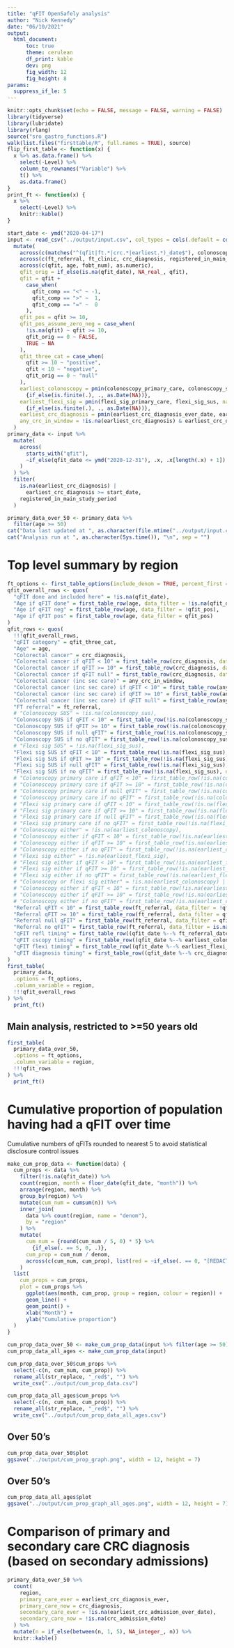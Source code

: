 ```yaml
---
title: "qFIT OpenSafely analysis"
author: "Nick Kennedy"
date: "06/10/2021"
output:
  html_document:
      toc: true
      theme: cerulean
      df_print: kable
      dev: png
      fig_width: 12
      fig_height: 8
params:
  suppress_if_le: 5
---
```


```r
knitr::opts_chunk$set(echo = FALSE, message = FALSE, warning = FALSE)
library(tidyverse)
library(lubridate)
library(rlang)
source("sro_gastro_functions.R")
walk(list.files("firsttable/R", full.names = TRUE), source)
flip_first_table <- function(x) {
  x %>% as.data.frame() %>%
    select(-Level) %>%
    column_to_rownames("Variable") %>%
    t() %>%
    as.data.frame()
}
print_ft <- function(x) {
  x %>% 
    select(-Level) %>% 
    knitr::kable()
}
```

```r
start_date <- ymd("2020-04-17")
input <- read_csv("../output/input.csv", col_types = cols(.default = col_character())) %>% 
  mutate(
    across(c(matches("^(qfit|ft.*|crc.*|earliest.*)_date$"), colonoscopy_sus, flexi_sig_sus, colonoscopy_primary_care, flexi_sig_primary_care), lubridate::ymd),
    across(c(ft_referral, ft_clinic, crc_diagnosis, registered_in_main_study_period), ~as.logical(as.integer(.x))),
    across(c(qfit, age, fobt_num), as.numeric),
    qfit_orig = if_else(is.na(qfit_date), NA_real_, qfit),
    qfit = qfit +
      case_when(
        qfit_comp == "<" ~ -1,
        qfit_comp == ">" ~  1,
        qfit_comp == "=" ~  0
      ),
    qfit_pos = qfit >= 10,
    qfit_pos_assume_zero_neg = case_when(
      !is.na(qfit) ~ qfit >= 10,
      qfit_orig == 0 ~ FALSE,
      TRUE ~ NA
    ),
    qfit_three_cat = case_when(
      qfit >= 10 ~ "positive",
      qfit < 10 ~ "negative",
      qfit_orig == 0 ~ "null"
    ),
    earliest_colonoscopy = pmin(colonoscopy_primary_care, colonoscopy_sus, na.rm = TRUE) %>% 
      {if_else(is.finite(.), ., as.Date(NA))},
    earliest_flexi_sig = pmin(flexi_sig_primary_care, flexi_sig_sus, na.rm = TRUE) %>% 
      {if_else(is.finite(.), ., as.Date(NA))},
    earliest_crc_diagnosis = pmin(earliest_crc_diagnosis_ever_date, earliest_crc_admission_ever_date, na.rm = TRUE),
    any_crc_in_window = !is.na(earliest_crc_diagnosis) & earliest_crc_diagnosis >= start_date
  )
primary_data <- input %>%
  mutate(
    across(
      starts_with("qfit"),
      ~if_else(qfit_date <= ymd("2020-12-31"), .x, .x[length(.x) + 1]) # Replace any qFIT data beyond end of 2020 with null values
    )
  ) %>% 
  filter(
    is.na(earliest_crc_diagnosis) |
      earliest_crc_diagnosis >= start_date,
    registered_in_main_study_period
  )

primary_data_over_50 <- primary_data %>% 
  filter(age >= 50)
cat("Data last updated at ", as.character(file.mtime("../output/input.csv")), "\n", sep = "")
cat("Analysis run at ", as.character(Sys.time()), "\n", sep = "")
```

# Top level summary by region

```r
ft_options <- first_table_options(include_denom = TRUE, percent_first = TRUE, include_p = FALSE, suppress_if_le = params$suppress_if_le)
qfit_overall_rows <- quos(
  "qFIT done and included here" = !is.na(qfit_date),
  "Age if qFIT done" = first_table_row(age, data_filter = !is.na(qfit_date)),
  "Age if qFIT neg" = first_table_row(age, data_filter = !qfit_pos),
  "Age if qFIT pos" = first_table_row(age, data_filter = qfit_pos)
)
qfit_rows <- quos(
  !!!qfit_overall_rows,
  "qFIT category" = qfit_three_cat,
  "Age" = age,
  "Colorectal cancer" = crc_diagnosis,
  "Colorectal cancer if qFIT < 10" = first_table_row(crc_diagnosis, data_filter = !qfit_pos),
  "Colorectal cancer if qFIT >= 10" = first_table_row(crc_diagnosis, data_filter = qfit_pos),
  "Colorectal cancer if qFIT null" = first_table_row(crc_diagnosis, data_filter = qfit_three_cat == "null"),
  "Colorectal cancer (inc sec care)" = any_crc_in_window,
  "Colorectal cancer (inc sec care) if qFIT < 10" = first_table_row(any_crc_in_window, data_filter = !qfit_pos),
  "Colorectal cancer (inc sec care) if qFIT >= 10" = first_table_row(any_crc_in_window, data_filter = qfit_pos),
  "Colorectal cancer (inc sec care) if qFIT null" = first_table_row(any_crc_in_window, data_filter = qfit_three_cat == "null"),
  "FT referral" = ft_referral,
  # "Colonoscopy SUS" = !is.na(colonoscopy_sus),
  "Colonoscopy SUS if qFIT < 10" = first_table_row(!is.na(colonoscopy_sus), data_filter = !qfit_pos),
  "Colonoscopy SUS if qFIT >= 10" = first_table_row(!is.na(colonoscopy_sus), data_filter = qfit_pos),
  "Colonoscopy SUS if null qFIT" = first_table_row(!is.na(colonoscopy_sus), data_filter = qfit_three_cat == "null"),
  "Colonoscopy SUS if no qFIT" = first_table_row(!is.na(colonoscopy_sus), data_filter = is.na(qfit_date)),
  # "Flexi sig SUS" = !is.na(flexi_sig_sus),
  "Flexi sig SUS if qFIT < 10" = first_table_row(!is.na(flexi_sig_sus), data_filter = !qfit_pos),
  "Flexi sig SUS if qFIT >= 10" = first_table_row(!is.na(flexi_sig_sus), data_filter = qfit_pos),
  "Flexi sig SUS if null qFIT" = first_table_row(!is.na(flexi_sig_sus), data_filter = qfit_three_cat == "null"),
  "Flexi sig SUS if no qFIT" = first_table_row(!is.na(flexi_sig_sus), data_filter = is.na(qfit_date)),
  # "Colonoscopy primary care if qFIT < 10" = first_table_row(!is.na(colonoscopy_primary_care), data_filter = !qfit_pos),
  # "Colonoscopy primary care if qFIT >= 10" = first_table_row(!is.na(colonoscopy_primary_care), data_filter = qfit_pos),
  # "Colonoscopy primary care if null qFIT" = first_table_row(!is.na(colonoscopy_primary_care), data_filter = qfit_three_cat == "null"),
  # "Colonoscopy primary care if no qFIT" = first_table_row(!is.na(colonoscopy_primary_care), data_filter = is.na(qfit_date)),
  # "Flexi sig primary care if qFIT < 10" = first_table_row(!is.na(flexi_sig_primary_care), data_filter = !qfit_pos),
  # "Flexi sig primary care if qFIT >= 10" = first_table_row(!is.na(flexi_sig_primary_care), data_filter = qfit_pos),
  # "Flexi sig primary care if null qFIT" = first_table_row(!is.na(flexi_sig_primary_care), data_filter = qfit_three_Cat == "null"),
  # "Flexi sig primary care if no qFIT" = first_table_row(!is.na(flexi_sig_primary_care), data_filter = is.na(qfit_date)),
  # "Colonoscopy either" = !is.na(earliest_colonoscopy),
  # "Colonoscopy either if qFIT < 10" = first_table_row(!is.na(earliest_colonoscopy), data_filter = !qfit_pos),
  # "Colonoscopy either if qFIT >= 10" = first_table_row(!is.na(earliest_colonoscopy), data_filter = qfit_pos),
  # "Colonoscopy either if no qFIT" = first_table_row(!is.na(earliest_colonoscopy), data_filter = is.na(qfit_pos)),
  # "Flexi sig either" = !is.na(earliest_flexi_sig),
  # "Flexi sig either if qFIT < 10" = first_table_row(!is.na(earliest_flexi_sig), data_filter = !qfit_pos),
  # "Flexi sig either if qFIT >= 10" = first_table_row(!is.na(earliest_flexi_sig), data_filter = qfit_pos),
  # "Flexi sig either if no qFIT" = first_table_row(!is.na(earliest_flexi_sig), data_filter = is.na(qfit_pos)),
  # "Colonoscopy or flexi sig either" = !is.na(earliest_colonoscopy) | !is.na(earliest_flexi_sig),
  # "Colonoscopy either if qFIT < 10" = first_table_row(!is.na(earliest_colonoscopy) | !is.na(earliest_flexi_sig), data_filter = !qfit_pos),
  # "Colonoscopy either if qFIT >= 10" = first_table_row(!is.na(earliest_colonoscopy) | !is.na(earliest_flexi_sig), data_filter = qfit_pos),
  # "Colonoscopy either if no qFIT" = first_table_row(!is.na(earliest_colonoscopy) | !is.na(earliest_flexi_sig), data_filter = is.na(qfit_pos)),
  "Referral qFIT < 10" = first_table_row(ft_referral, data_filter = !qfit_pos),
  "Referral qFIT >= 10" = first_table_row(ft_referral, data_filter = qfit_pos),
  "Referral null qFIT" = first_table_row(ft_referral, data_filter = qfit_three_cat == "null"),
  "Referral no qFIT" = first_table_row(ft_referral, data_filter = is.na(qfit_pos)),
  "qFIT refl timing" = first_table_row((qfit_date %--% ft_referral_date) / ddays(1), data_filter = !is.na(qfit_date)),
  "qFIT cscopy timing" = first_table_row((qfit_date %--% earliest_colonoscopy) / ddays(1), data_filter = !is.na(qfit_date)),
  "qFIT flexi timing" = first_table_row((qfit_date %--% earliest_flexi_sig) / ddays(1), data_filter = !is.na(qfit_date)),
  "qFIT diagnosis timing" = first_table_row((qfit_date %--% crc_diagnosis_date) / ddays(1), data_filter = !is.na(qfit_date))
)
first_table(
  primary_data,
  .options = ft_options,
  .column_variable = region,
  !!!qfit_overall_rows
) %>% 
  print_ft()
```

## Main analysis, restricted to >=50 years old

```r
first_table(
  primary_data_over_50,
  .options = ft_options,
  .column_variable = region,
  !!!qfit_rows
) %>% 
  print_ft()
```

# Cumulative proportion of population having had a qFIT over time

Cumulative numbers of qFITs rounded to nearest 5 to avoid statistical disclosure control issues

```r
make_cum_prop_data <- function(data) {
  cum_props <- data %>% 
    filter(!is.na(qfit_date)) %>% 
    count(region, month = floor_date(qfit_date, "month")) %>%
    arrange(region, month) %>%
    group_by(region) %>%
    mutate(cum_num = cumsum(n)) %>%
    inner_join(
      data %>% count(region, name = "denom"),
      by = "region"
    ) %>%
    mutate(
      cum_num = {round(cum_num / 5, 0) * 5} %>% 
        {if_else(. == 5, 0, .)},
      cum_prop = cum_num / denom,
      across(c(cum_num, cum_prop), list(red = ~if_else(. == 0, "[REDACTED]", as.character(.))))
    )
  list(
    cum_props = cum_props,
    plot = cum_props %>% 
      ggplot(aes(month, cum_prop, group = region, colour = region)) +
      geom_line() +
      geom_point() +
      xlab("Month") +
      ylab("Cumulative proportion")
  )
}

cum_prop_data_over_50 <- make_cum_prop_data(input %>% filter(age >= 50))
cum_prop_data_all_ages <- make_cum_prop_data(input)

cum_prop_data_over_50$cum_props %>%
  select(-c(n, cum_num, cum_prop)) %>%
  rename_all(str_replace, "_red$", "") %>% 
  write_csv("../output/cum_prop_data.csv")

cum_prop_data_all_ages$cum_props %>%
  select(-c(n, cum_num, cum_prop)) %>%
  rename_all(str_replace, "_red$", "") %>% 
  write_csv("../output/cum_prop_data_all_ages.csv")
```

## Over 50's

```r
cum_prop_data_over_50$plot
ggsave("../output/cum_prop_graph.png", width = 12, height = 7)
```

## Over 50's

```r
cum_prop_data_all_ages$plot
ggsave("../output/cum_prop_graph_all_ages.png", width = 12, height = 7)
```

# Comparison of primary and secondary care CRC diagnosis (based on secondary admissions)

```r
primary_data_over_50 %>%
  count(
    region,
    primary_care_ever = earliest_crc_diagnosis_ever,
    primary_care_now = crc_diagnosis,
    secondary_care_ever = !is.na(earliest_crc_admission_ever_date),
    secondary_care_now = !is.na(crc_admission_date)
  ) %>%
  mutate(n = if_else(between(n, 1, 5), NA_integer_, n)) %>% 
  knitr::kable()
```
